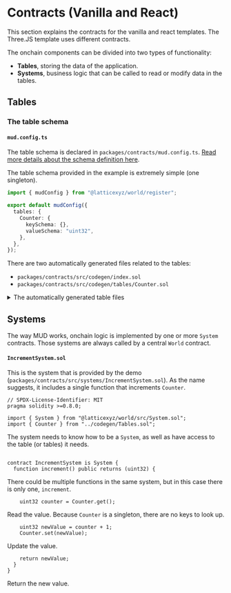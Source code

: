 # Contracts (Vanilla and React)

This section explains the contracts for the vanilla and react templates.
The Three.JS template uses different contracts.

The onchain components can be divided into two types of functionality:

- **Tables**, storing the data of the application.
- **Systems**, business logic that can be called to read or modify data in the tables.

## Tables

### The table schema

#### `mud.config.ts`

The table schema is declared in `packages/contracts/mud.config.ts`.
[Read more details about the schema definition here](/cli/config).

The table schema provided in the example is extremely simple (one singleton).

```ts filename="mud.config.ts" copy
import { mudConfig } from "@latticexyz/world/register";

export default mudConfig({
  tables: {
    Counter: {
      keySchema: {},
      valueSchema: "uint32",
    },
  },
});
```

There are two automatically generated files related to the tables:

- `packages/contracts/src/codegen/index.sol`
- `packages/contracts/src/codegen/tables/Counter.sol`

<details>

<summary>The automatically generated table files</summary>

`index.sol`

This file just imports all of the automatically generated tables and their identifiers.

```solidity filename="index.sol"
// SPDX-License-Identifier: MIT
pragma solidity >=0.8.21;

/* Autogenerated file. Do not edit manually. */

import { Counter, CounterTableId } from "./tables/Counter.sol";
```

In this case there is only one table, `Counter`.

`Counter.sol`

```solidity
// SPDX-License-Identifier: MIT
pragma solidity >=0.8.21;

/* Autogenerated file. Do not edit manually. */

// Import schema type
import { SchemaType } from "@latticexyz/schema-type/src/solidity/SchemaType.sol";

// Import store internals
import { IStore } from "@latticexyz/store/src/IStore.sol";
import { StoreSwitch } from "@latticexyz/store/src/StoreSwitch.sol";
import { StoreCore } from "@latticexyz/store/src/StoreCore.sol";
import { Bytes } from "@latticexyz/store/src/Bytes.sol";
import { Memory } from "@latticexyz/store/src/Memory.sol";
import { SliceLib } from "@latticexyz/store/src/Slice.sol";
import { EncodeArray } from "@latticexyz/store/src/tightcoder/EncodeArray.sol";
import { FieldLayout, FieldLayoutLib } from "@latticexyz/store/src/FieldLayout.sol";
import { Schema, SchemaLib } from "@latticexyz/store/src/Schema.sol";
import { PackedCounter, PackedCounterLib } from "@latticexyz/store/src/PackedCounter.sol";
import { ResourceId } from "@latticexyz/store/src/ResourceId.sol";
import { RESOURCE_TABLE, RESOURCE_OFFCHAIN_TABLE } from "@latticexyz/store/src/storeResourceTypes.sol";
```

These are various definitions required for a MUD table.
You don't typically need to worry about them.

```solidity
ResourceId constant _tableId = ResourceId.wrap(
  bytes32(abi.encodePacked(RESOURCE_TABLE, bytes14(""), bytes16("Counter")))
);
ResourceId constant CounterTableId = _tableId;
```

One advantage of MUD is that the metadata, the information that describes the data we are managing, is available onchain.
One of those pieces of metadata is the `ResourceId`.
It is composed of three fields:

| Bytes | Field                                                                                                             | Value here                     |
| ----: | ----------------------------------------------------------------------------------------------------------------- | ------------------------------ |
|   0-1 | [Resource type identifier](https://github.com/latticexyz/mud/blob/main/packages/store/src/storeResourceTypes.sol) | `tb`                           |
|  2-15 | Resource's namespace                                                                                              | Root namespace, which is empty |
| 16-31 | Actual resource name                                                                                              | `Counter`                      |

```solidity
FieldLayout constant _fieldLayout = FieldLayout.wrap(
  0x0004010004000000000000000000000000000000000000000000000000000000
);
```

The [field layout](https://github.com/latticexyz/mud/blob/main/packages/store/src/FieldLayout.sol) encodes the table's value schema.

| Bytes | Field                                           | Value here          |
| ----: | ----------------------------------------------- | ------------------- |
| 31-30 | Total length of static<sup>1</sup> fields       | 4 bytes             |
|    29 | Number of static data fields                    | 1 static field      |
|    28 | Number of dynamic<sup>2</sup> fields            | No dynamic fields   |
|    27 | Length of first static field                    | 4 bytes (`uint32`)  |
|    26 | Length of second static field (if there is one) | 0x00, no such field |
|   ... |                                                 |
|     0 | Length of 28th<sup>3</sup> static field         | 0x00, no such field |

(1) In this context "static" means fixed length.
For example, `uint8`, `int16`, and `bool` are all static fields.

(2) In this context "dynamic" means variable length.
For example, `bytes`, `string`, and `uint8[]` are all dynamic fields.

(3) A MUD table can have up to 28 static fields.

```solidity
library Counter {
  /**
   * @notice Get the table values' field layout.
   * @return _fieldLayout The field layout for the table.
   */
  function getFieldLayout() internal pure returns (FieldLayout) {
    return _fieldLayout;
  }
```

Get the [field layout](https://github.com/latticexyz/mud/blob/main/packages/store/src/FieldLayout.sol).

```solidity
/**
 * @notice Get the table's key schema.
 * @return _keySchema The key schema for the table.
 */
function getKeySchema() internal pure returns (Schema) {
  SchemaType[] memory _keySchema = new SchemaType[](0);

  return SchemaLib.encode(_keySchema);
}

/**
 * @notice Get the table's value schema.
 * @return _valueSchema The value schema for the table.
 */
function getValueSchema() internal pure returns (Schema) {
  SchemaType[] memory _valueSchema = new SchemaType[](1);
  _valueSchema[0] = SchemaType.UINT32;

  return SchemaLib.encode(_valueSchema);
}
```

These two functions return the schema, the different types of fields, for the value and the key.
In this case, there is nothing in the key because the table only has a single row.

[The list of field types is available here](https://github.com/latticexyz/mud/blob/main/packages/schema-type/src/solidity/SchemaType.sol#L9).

```solidity
/**
 * @notice Get the table's value field names.
 * @return fieldNames An array of strings with the names of value fields.
 */
function getFieldNames() internal pure returns (string[] memory fieldNames) {
  fieldNames = new string[](1);
  fieldNames[0] = "value";
}
```

This function returns the name of the table and the names of the fields in it.
In this case there is only one, and as we didn't specify the name in `mud.config.ts` it is called by the default, `value`.

```solidity
  /**
   * @notice Register the table with its config.
   */
  function register() internal {
    StoreSwitch.registerTable(_tableId, _fieldLayout, getKeySchema(), getValueSchema(), getKeyNames(), g$
  }

  /**
   * @notice Register the table with its config.
   */
  function _register() internal {
    StoreCore.registerTable(_tableId, _fieldLayout, getKeySchema(), getValueSchema(), getKeyNames(), getFieldNames());
  }

  /**
   * @notice Register the table with its config (using the specified store).
   */
  function register(IStore _store) internal {
    _store.registerTable(_tableId, _fieldLayout, getKeySchema(), getValueSchema(), getKeyNames(), getFieldNames());
  }
```

These functions register the schema, either to the default `Store` (`StoreSwitch`) or to one given as a parameter.

```solidity
/**
 * @notice Get value.
 */
function getValue() internal view returns (uint32 value) {
  bytes32[] memory _keyTuple = new bytes32[](0);

  bytes32 _blob = StoreSwitch.getStaticField(_tableId, _keyTuple, 0, _fieldLayout);
  return (uint32(bytes4(_blob)));
}

/**
 * @notice Get value.
 */
function _getValue() internal view returns (uint32 value) {
  bytes32[] memory _keyTuple = new bytes32[](0);

  bytes32 _blob = StoreCore.getStaticField(_tableId, _keyTuple, 0, _fieldLayout);
  return (uint32(bytes4(_blob)));
}

/**
 * @notice Get value (using the specified store).
 */
function getValue(IStore _store) internal view returns (uint32 value) {
  bytes32[] memory _keyTuple = new bytes32[](0);

  bytes32 _blob = _store.getStaticField(_tableId, _keyTuple, 0, _fieldLayout);
  return (uint32(bytes4(_blob)));
}

/**
 * @notice Get value.
 */
function get() internal view returns (uint32 value) {
  bytes32[] memory _keyTuple = new bytes32[](0);

  bytes32 _blob = StoreSwitch.getStaticField(_tableId, _keyTuple, 0, _fieldLayout);
  return (uint32(bytes4(_blob)));
}

/**
 * @notice Get value.
 */
function _get() internal view returns (uint32 value) {
  bytes32[] memory _keyTuple = new bytes32[](0);

  bytes32 _blob = StoreCore.getStaticField(_tableId, _keyTuple, 0, _fieldLayout);
  return (uint32(bytes4(_blob)));
}

/**
 * @notice Get value (using the specified store).
 */
function get(IStore _store) internal view returns (uint32 value) {
  bytes32[] memory _keyTuple = new bytes32[](0);

  bytes32 _blob = _store.getStaticField(_tableId, _keyTuple, 0, _fieldLayout);
  return (uint32(bytes4(_blob)));
}
```

These functions read the value.
In this case there is only one value and there are no keys, so they just get the first entry, the one with index zero.

```solidity
/**
 * @notice Set value.
 */
function setValue(uint32 value) internal {
  bytes32[] memory _keyTuple = new bytes32[](0);

  StoreSwitch.setStaticField(_tableId, _keyTuple, 0, abi.encodePacked((value)), _fieldLayout);
}

/**
 * @notice Set value.
 */
function _setValue(uint32 value) internal {
  bytes32[] memory _keyTuple = new bytes32[](0);

  StoreCore.setStaticField(_tableId, _keyTuple, 0, abi.encodePacked((value)), _fieldLayout);
}

/**
 * @notice Set value (using the specified store).
 */
function setValue(IStore _store, uint32 value) internal {
  bytes32[] memory _keyTuple = new bytes32[](0);

  _store.setStaticField(_tableId, _keyTuple, 0, abi.encodePacked((value)), _fieldLayout);
}

/**
 * @notice Set value.
 */
function set(uint32 value) internal {
  bytes32[] memory _keyTuple = new bytes32[](0);

  StoreSwitch.setStaticField(_tableId, _keyTuple, 0, abi.encodePacked((value)), _fieldLayout);
}

/**
 * @notice Set value.
 */
function _set(uint32 value) internal {
  bytes32[] memory _keyTuple = new bytes32[](0);

  StoreCore.setStaticField(_tableId, _keyTuple, 0, abi.encodePacked((value)), _fieldLayout);
}

/**
 * @notice Set value (using the specified store).
 */
function set(IStore _store, uint32 value) internal {
  bytes32[] memory _keyTuple = new bytes32[](0);

  _store.setStaticField(_tableId, _keyTuple, 0, abi.encodePacked((value)), _fieldLayout);
}
```

These functions overwrite the value.

```solidity
/**
 * @notice Delete all data for given keys.
 */
function deleteRecord() internal {
  bytes32[] memory _keyTuple = new bytes32[](0);

  StoreSwitch.deleteRecord(_tableId, _keyTuple);
}

/**
 * @notice Delete all data for given keys.
 */
function _deleteRecord() internal {
  bytes32[] memory _keyTuple = new bytes32[](0);

  StoreCore.deleteRecord(_tableId, _keyTuple, _fieldLayout);
}

/**
 * @notice Delete all data for given keys (using the specified store).
 */
function deleteRecord(IStore _store) internal {
  bytes32[] memory _keyTuple = new bytes32[](0);

  _store.deleteRecord(_tableId, _keyTuple);
}
```

These functions delete the value.
Normally it would be the value associated with the a key provided as a parameter, but in this case there is no parameter.

```solidity
/**
 * @notice Tightly pack static (fixed length) data using this table's schema.
 * @return The static data, encoded into a sequence of bytes.
 */
function encodeStatic(uint32 value) internal pure returns (bytes memory) {
  return abi.encodePacked(value);
}

/**
 * @notice Encode all of a record's fields.
 * @return The static (fixed length) data, encoded into a sequence of bytes.
 * @return The lengths of the dynamic fields (packed into a single bytes32 value).
 * @return The dyanmic (variable length) data, encoded into a sequence of bytes.
 */
function encode(uint32 value) internal pure returns (bytes memory, PackedCounter, bytes memory) {
  bytes memory _staticData = encodeStatic(value);

  PackedCounter _encodedLengths;
  bytes memory _dynamicData;

  return (_staticData, _encodedLengths, _dynamicData);
}

/**
 * @notice Encode keys as a bytes32 array using this table's field layout.
 */
function encodeKeyTuple() internal pure returns (bytes32[] memory) {
  bytes32[] memory _keyTuple = new bytes32[](0);

  return _keyTuple;
}
```

Utility functions to encode a value.

</details>

## Systems

The way MUD works, onchain logic is implemented by one or more `System` contracts.
Those systems are always called by a central `World` contract.

#### `IncrementSystem.sol`

This is the system that is provided by the demo (`packages/contracts/src/systems/IncrementSystem.sol`).
As the name suggests, it includes a single function that increments `Counter`.

```solidity
// SPDX-License-Identifier: MIT
pragma solidity >=0.8.0;

import { System } from "@latticexyz/world/src/System.sol";
import { Counter } from "../codegen/Tables.sol";
```

The system needs to know how to be a `System`, as well as have access to the table (or tables) it needs.

```solidity

contract IncrementSystem is System {
  function increment() public returns (uint32) {
```

There could be multiple functions in the same system, but in this case there is only one, `increment`.

```solidity
    uint32 counter = Counter.get();
```

Read the value. Because `Counter` is a singleton, there are no keys to look up.

```solidity
    uint32 newValue = counter + 1;
    Counter.set(newValue);
```

Update the value.

```solidity
    return newValue;
  }
}
```

Return the new value.
